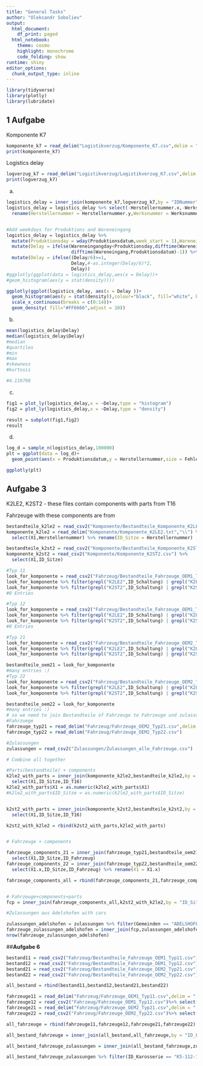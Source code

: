 ```yaml
---
title: "General Tasks"
author: "Oleksandr Soboliev"
output:
  html_document:
    df_print: paged
  html_notebook:
    theme: cosmo
    highlight: monochrome
    code_folding: show
runtime: shiny
editor_options:
  chunk_output_type: inline
---
```

```r
library(tidyverse)
library(plotly)
library(lubridate)
```

## **1 Aufgabe**
Komponente K7
```r
komponente_k7 = read_delim("Logistikverzug/Komponente_K7.csv",delim = ";")
print(komponente_k7)
```

Logistics delay
```r
logverzug_k7 = read_delim("Logistikverzug/Logistikverzug_K7.csv",delim = ",")
print(logverzug_k7)

```

a.
```r
logistics_delay = inner_join(komponente_k7,logverzug_k7,by = "IDNummer")
logistics_delay = logistics_delay %>% select(-Herstellernummer.x,-Werksnummer.x,-Fehlerhaft.y) %>%
  rename(Herstellernummer = Herstellernummer.y,Werksnummer = Werksnummer.y,Fehlerhaft = Fehlerhaft.x)


#Add weekdays for Produktions and Wareneingang
logistics_delay = logistics_delay %>%
  mutate(Produktionsday = wday(Produktionsdatum,week_start = 1),Wareneingangday = wday(Wareneingang,week_start = 1)) %>%
  mutate(Delay = ifelse(Wareneingangday<Produktionsday,difftime(Wareneingang,Produktionsdatum)-1,#-2,
                        difftime(Wareneingang,Produktionsdatum)-1)) %>%
  mutate(Delay = ifelse((Delay/6)>=1,
                        Delay,#-as.integer(Delay/6)*2,
                        Delay))
#ggplotly(ggplot(data = logistics_delay,aes(x = Delay))+
#geom_histogram(aes(y = stat(density))))

ggplotly(ggplot(logistics_delay, aes(x = Delay ))+
  geom_histogram(aes(y = stat(density)),colour="black", fill="white", binwidth=1)+
  scale_x_continuous(breaks = c(0:14))+
  geom_density( fill="#FF6666",adjust = 10))


```


b.
```r
mean(logistics_delay$Delay)
median(logistics_delay$Delay)
#median
#quartiles
#min
#max
#skewness
#kurtosis

#4.119798
```


c.
```r
fig1 = plot_ly(logistics_delay,x = ~Delay,type = "histogram")
fig2 = plot_ly(logistics_delay,x = ~Delay,type = "density")

result = subplot(fig1,fig2)
result
```


d.
```r
log_d = sample_n(logistics_delay,100000)
plt = ggplot(data = log_d)+
  geom_point(aes(x = Produktionsdatum,y = Herstellernummer,size = Fehlerhaft),position = position_dodge())

ggplotly(plt)
```


## **Aufgabe 3**

K2LE2, K2ST2 - these files contain components with parts from T16

Fahrzeuge with these components are from 

```r
bestandteile_k2le2 = read_csv2("Komponente/Bestandteile_Komponente_K2LE2.csv")
komponente_k2le2 = read_delim("Komponente/Komponente_K2LE2.txt","\\") %>%
  select(X1,Herstellernummer) %>% rename(ID_Sitze = Herstellernummer)

bestandteile_k2st2 = read_csv2("Komponente/Bestandteile_Komponente_K2ST2.csv")
komponente_k2st2 = read_csv2("Komponente/Komponente_K2ST2.csv") %>%
  select(X1,ID_Sitze)

#Typ 11
look_for_komponente = read_csv2("Fahrzeug/Bestandteile_Fahrzeuge_OEM1_Typ11.csv")
look_for_komponente %>% filter(grepl("K2LE2",ID_Schaltung) | grepl("K2LE2",ID_Sitze) | grepl("K2LE2",ID_Motor))
look_for_komponente %>% filter(grepl("K2ST2",ID_Schaltung) | grepl("K2ST2",ID_Sitze) | grepl("K2ST2",ID_Motor))
#0 Entries

#Typ 12
look_for_komponente = read_csv2("Fahrzeug/Bestandteile_Fahrzeuge_OEM1_Typ12.csv")
look_for_komponente %>% filter(grepl("K2LE2",ID_Schaltung) | grepl("K2LE2",ID_Sitze) | grepl("K2LE2",ID_Motor))
look_for_komponente %>% filter(grepl("K2ST2",ID_Schaltung) | grepl("K2ST2",ID_Sitze) | grepl("K2ST2",ID_Motor))
#0 Entries

#Typ 21
look_for_komponente = read_csv2("Fahrzeug/Bestandteile_Fahrzeuge_OEM2_Typ21.csv")
look_for_komponente %>% filter(grepl("K2LE2",ID_Schaltung) | grepl("K2LE2",ID_Sitze) | grepl("K2LE2",ID_Motor))
look_for_komponente %>% filter(grepl("K2ST2",ID_Schaltung) | grepl("K2ST2",ID_Sitze) | grepl("K2ST2",ID_Motor))

bestandteile_oem21 = look_for_komponente
#many entries :)
#Typ 22
look_for_komponente = read_csv2("Fahrzeug/Bestandteile_Fahrzeuge_OEM2_Typ22.csv")
look_for_komponente %>% filter(grepl("K2LE2",ID_Schaltung) | grepl("K2LE2",ID_Sitze) | grepl("K2LE2",ID_Motor))
look_for_komponente %>% filter(grepl("K2ST2",ID_Schaltung) | grepl("K2ST2",ID_Sitze) | grepl("K2ST2",ID_Motor))

bestandteile_oem22 = look_for_komponente
#many entries :)
# so we need to join Bestandteile of Fahrzeuge to Fahrzeuge und zulassungen, to get number of parts from Adelshofen
#Fahrzuege
fahrzeuge_typ21 = read_delim("Fahrzeug/Fahrzeuge_OEM2_Typ21.csv",delim = ",")
fahrzeuge_typ22 = read_delim("Fahrzeug/Fahrzeuge_OEM2_Typ22.csv")

#Zulassungen
zulassungen = read_csv2("Zulassungen/Zulassungen_alle_Fahrzeuge.csv")
```

```r
# Combine all together

#Parts(bestandteile) + components
k2le2_with_parts = inner_join(komponente_k2le2,bestandteile_k2le2,by = c( "ID_Sitze" = "ID_K2LE2"))%>% 
  select(X1,ID_Sitze,ID_T16)
k2le2_with_parts$X1 = as.numeric(k2le2_with_parts$X1)
#k2le2_with_parts$ID_Sitze = as.numeric(k2le2_with_parts$ID_Sitze)


k2st2_with_parts = inner_join(komponente_k2st2,bestandteile_k2st2,by = c( "ID_Sitze" = "ID_K2ST2"))  %>%
  select(X1,ID_Sitze,ID_T16)

k2st2_with_k2le2 = rbind(k2st2_with_parts,k2le2_with_parts)


# Fahrzeuge + components

fahrzeuge_components_21 = inner_join(fahrzeuge_typ21,bestandteile_oem21,by = "ID_Fahrzeug") %>%
  select(X1,ID_Sitze,ID_Fahrzeug)
fahrzeuge_components_22 = inner_join(fahrzeuge_typ22,bestandteile_oem22,by = "ID_Fahrzeug")%>%
  select(X1.x,ID_Sitze,ID_Fahrzeug) %>% rename(X1 = X1.x)

fahrzeuge_components_all = rbind(fahrzeuge_components_21,fahrzeuge_components_22)


# Fahrzeuge+components+parts
fcp = inner_join(fahrzeuge_components_all,k2st2_with_k2le2,by = "ID_Sitze")

#Zulassungen aus Adelshofen with cars

zulassungen_adelshofen = zulassungen %>% filter(Gemeinden == "ADELSHOFEN")
fahrzeuge_zulassungen_adelshofen = inner_join(fcp,zulassungen_adelshofen,by = c("ID_Fahrzeug"="IDNummer"))
nrow(fahrzeuge_zulassungen_adelshofen)
```
##**Aufgabe 6**
```r
bestand11 = read_csv2("Fahrzeug/Bestandteile_Fahrzeuge_OEM1_Typ11.csv") %>% rename(X1 = ...1)
bestand12 = read_csv2("Fahrzeug/Bestandteile_Fahrzeuge_OEM1_Typ12.csv")%>% rename(X1 = ...1)
bestand21 = read_csv2("Fahrzeug/Bestandteile_Fahrzeuge_OEM2_Typ21.csv")%>% rename(X1 = ...1)
bestand22 = read_csv2("Fahrzeug/Bestandteile_Fahrzeuge_OEM2_Typ22.csv")

all_bestand = rbind(bestand11,bestand12,bestand21,bestand22)
```

```r
fahrzeuge11 = read_delim("Fahrzeug/Fahrzeuge_OEM1_Typ11.csv",delim = ",") %>% select(X1,ID_Fahrzeug)
fahrzeuge12 = read_csv2("Fahrzeug/Fahrzeuge_OEM1_Typ12.csv")%>% select(X1,ID_Fahrzeug)
fahrzeuge21 = read_delim("Fahrzeug/Fahrzeuge_OEM2_Typ21.csv",delim = ",")%>% select(X1,ID_Fahrzeug)
fahrzeuge22 = read_csv2("Fahrzeug/Fahrzeuge_OEM2_Typ22.csv")%>% select(X1,ID_Fahrzeug)

all_fahrzeuge = rbind(fahrzeuge11,fahrzeuge12,fahrzeuge21,fahrzeuge22)

all_bestand_fahrzeuge = inner_join(all_bestand,all_fahrzeuge,by = "ID_Fahrzeug")

all_bestand_fahrzeuge_zulassungen = inner_join(all_bestand_fahrzeuge,zulassungen,by = c("ID_Fahrzeug"="IDNummer"))

all_bestand_fahrzeuge_zulassungen %>% filter(ID_Karosserie == "K5-112-1122-79")
```